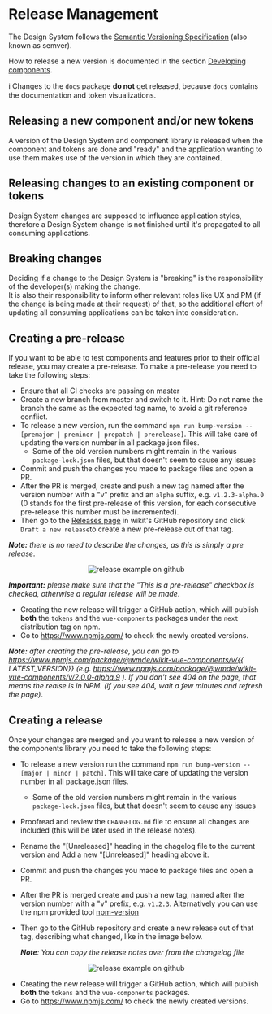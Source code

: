 
<Meta title="Documentation/Release Management" />


# Release Management

The Design System follows the [Semantic Versioning Specification](https://semver.org/spec/v2.0.0.html) (also known as semver).

How to release a new version is documented in the section [Developing components](?path=/story/documentation-how-to-create-reusable-components-developing-components--page#releasing-a-new-component).

ℹ️ Changes to the `docs` package **do not** get released, because `docs` contains the documentation and token visualizations.

## Releasing a new component and/or new tokens

A version of the Design System and component library is released when the component and tokens are done and "ready" and the application wanting to use them makes use of the version in which they are contained.

## Releasing changes to an existing component or tokens

Design System changes are supposed to influence application styles, therefore a Design System change is not finished until it's propagated to all consuming applications.

## Breaking changes

Deciding if a change to the Design System is "breaking" is the responsibility of the developer(s) making the change.  
It is also their responsibility to inform other relevant roles like UX and PM (if the change is being made at their request) of that, so the additional effort of updating all consuming applications can be taken into consideration.

## Creating a pre-release 

If you want to be able to test components and features prior to their official release, you may create a pre-release. To make a pre-release you need to take the following steps: 
 - Ensure that all CI checks are passing on master
 - Create a new branch from master and switch to it. Hint: Do not name the branch the same as the expected tag name, to avoid a git reference conflict.
 - To release a new version, run the command `npm run bump-version -- [premajor | preminor | prepatch | prerelease]`. This will take care of updating the version number in all package.json files.
   - Some of the old version numbers might remain in the various `package-lock.json` files, but that doesn't seem to cause any issues
 - Commit and push the changes you made to package files and open a PR.
 - After the PR is merged, create and push a new tag named after the version number with a "v" prefix and an `alpha` suffix, e.g. `v1.2.3-alpha.0` (0 stands for the first pre-release of this version, for each consecutive pre-release this number must be incremented).
 - Then go to the [Releases page](https://github.com/wmde/wikit/releases) in wikit's GitHub repository and click `Draft a new release`to create a new pre-release out of that tag.

  _**Note:** there is no need to describe the changes, as this is simply a pre release_.

<center>
    <img src="./images/docs_prerelease_example.png" alt="release example on github"/>
</center>

  _**Important:** please make sure that the "This is a pre-release" checkbox is checked, otherwise a regular release will be made_.

 - Creating the new release will trigger a GitHub action, which will publish **both** the `tokens` and the `vue-components` packages under the `next` distribution tag on npm.
 - Go to https://www.npmjs.com/ to check the newly created versions.

_**Note:** after creating the pre-release, you can go to https://www.npmjs.com/package/@wmde/wikit-vue-components/v/{{ LATEST_VERSION}} (e.g. https://www.npmjs.com/package/@wmde/wikit-vue-components/v/2.0.0-alpha.9 ). If you don't see 404 on the page, that means the realse is in NPM. (if you see 404, wait a few minutes and refresh the page)_.


## Creating a release 

Once your changes are merged and you want to release a new version of the components library you need to take the following steps:
 - To release a new version run the command `npm run bump-version -- [major | minor | patch]`. This will take care of updating the version number in all package.json files.
   - Some of the old version numbers might remain in the various `package-lock.json` files, but that doesn't seem to cause any issues
 - Proofread and review the `CHANGELOG.md` file to ensure all changes are included (this will be later used in the release notes).
 - Rename the "[Unreleased]" heading in the chagelog file to the current version and Add a new "[Unreleased]" heading above it.
 - Commit and push the changes you made to package files and open a PR.
 - After the PR is merged create and push a new tag, named after the version number with a "v" prefix, e.g. `v1.2.3`. Alternatively you can use the npm provided tool [npm-version](https://docs.npmjs.com/cli/version)
 - Then go to the GitHub repository and create a new release out of that tag, describing what changed, like in the image below.

    _**Note**: You can copy the release notes over from the changelog file_

<center>
    <img src="./images/docs_release_example.png" alt="release example on github"/>
</center>

 - Creating the new release will trigger a GitHub action, which will publish **both** the `tokens` and the `vue-components` packages.
 - Go to https://www.npmjs.com/ to check the newly created versions.
